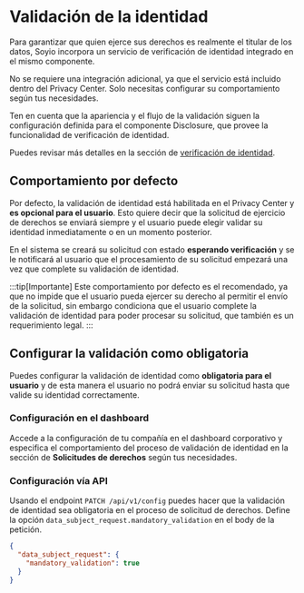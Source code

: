 # Validación de la identidad

Para garantizar que quien ejerce sus derechos es realmente el titular de los datos, Soyio incorpora un servicio de verificación de identidad integrado en el mismo componente.

No se requiere una integración adicional, ya que el servicio está incluido dentro del Privacy Center. Solo necesitas configurar su comportamiento según tus necesidades.

Ten en cuenta que la apariencia y el flujo de la validación siguen la configuración definida para el componente Disclosure, que provee la funcionalidad de verificación de identidad.

Puedes revisar más detalles en la sección de [verificación de identidad](/docs/integration-guide/disclosure/verification).

## Comportamiento por defecto

Por defecto, la validación de identidad está habilitada en el Privacy Center y **es opcional para el usuario**. Esto quiere decir que la solicitud de ejercicio de derechos se enviará siempre y el usuario puede elegir validar su identidad inmediatamente o en un momento posterior.

En el sistema se creará su solicitud con estado **esperando verificación** y se le notificará al usuario que el procesamiento de su solicitud empezará una vez que complete su validación de identidad.

:::tip[Importante]
Este comportamiento por defecto es el recomendado, ya que no impide que el usuario pueda ejercer su derecho al permitir el envío de la solicitud, sin embargo condiciona que el usuario complete la validación de identidad para poder procesar su solicitud, que también es un requerimiento legal.
:::

## Configurar la validación como obligatoria

Puedes configurar la validación de identidad como **obligatoria para el usuario** y de esta manera el usuario no podrá enviar su solicitud hasta que valide su identidad correctamente.

### Configuración en el dashboard

Accede a la configuración de tu compañía en el dashboard corporativo y especifica el comportamiento del proceso de validación de identidad en la sección de **Solicitudes de derechos** según tus necesidades.

### Configuración vía API

Usando el endpoint `PATCH /api/v1/config` puedes hacer que la validación de identidad sea obligatoria en el proceso de solicitud de derechos. Define la opción `data_subject_request.mandatory_validation` en el body de la petición.

```json title="body"
{
  "data_subject_request": {
    "mandatory_validation": true
  }
}
```